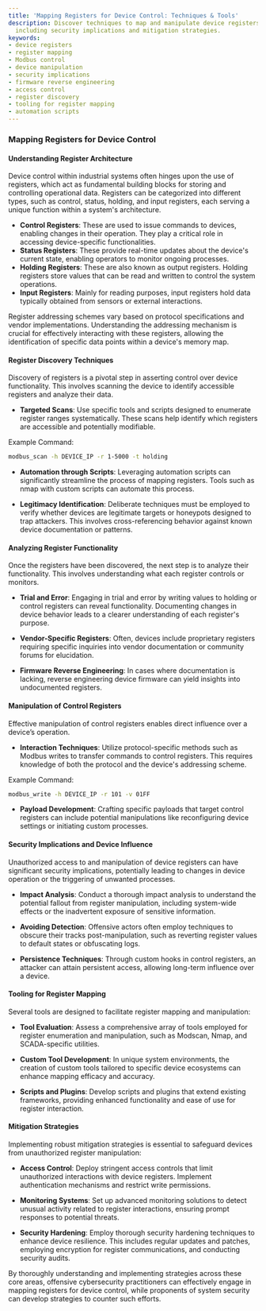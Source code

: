 ```yaml
---
title: 'Mapping Registers for Device Control: Techniques & Tools'
description: Discover techniques to map and manipulate device registers for control,
  including security implications and mitigation strategies.
keywords:
- device registers
- register mapping
- Modbus control
- device manipulation
- security implications
- firmware reverse engineering
- access control
- register discovery
- tooling for register mapping
- automation scripts
---
```


### Mapping Registers for Device Control

#### Understanding Register Architecture

Device control within industrial systems often hinges upon the use of registers, which act as fundamental building blocks for storing and controlling operational data. Registers can be categorized into different types, such as control, status, holding, and input registers, each serving a unique function within a system's architecture.

- **Control Registers**: These are used to issue commands to devices, enabling changes in their operation. They play a critical role in accessing device-specific functionalities.
- **Status Registers**: These provide real-time updates about the device's current state, enabling operators to monitor ongoing processes.
- **Holding Registers**: These are also known as output registers. Holding registers store values that can be read and written to control the system operations.
- **Input Registers**: Mainly for reading purposes, input registers hold data typically obtained from sensors or external interactions.

Register addressing schemes vary based on protocol specifications and vendor implementations. Understanding the addressing mechanism is crucial for effectively interacting with these registers, allowing the identification of specific data points within a device's memory map.

#### Register Discovery Techniques

Discovery of registers is a pivotal step in asserting control over device functionality. This involves scanning the device to identify accessible registers and analyze their data.

- **Targeted Scans**: Use specific tools and scripts designed to enumerate register ranges systematically. These scans help identify which registers are accessible and potentially modifiable.
  
Example Command:
```bash
modbus_scan -h DEVICE_IP -r 1-5000 -t holding
```

- **Automation through Scripts**: Leveraging automation scripts can significantly streamline the process of mapping registers. Tools such as nmap with custom scripts can automate this process.

- **Legitimacy Identification**: Deliberate techniques must be employed to verify whether devices are legitimate targets or honeypots designed to trap attackers. This involves cross-referencing behavior against known device documentation or patterns.

#### Analyzing Register Functionality

Once the registers have been discovered, the next step is to analyze their functionality. This involves understanding what each register controls or monitors.

- **Trial and Error**: Engaging in trial and error by writing values to holding or control registers can reveal functionality. Documenting changes in device behavior leads to a clearer understanding of each register's purpose.

- **Vendor-Specific Registers**: Often, devices include proprietary registers requiring specific inquiries into vendor documentation or community forums for elucidation.

- **Firmware Reverse Engineering**: In cases where documentation is lacking, reverse engineering device firmware can yield insights into undocumented registers.

#### Manipulation of Control Registers

Effective manipulation of control registers enables direct influence over a device’s operation. 

- **Interaction Techniques**: Utilize protocol-specific methods such as Modbus writes to transfer commands to control registers. This requires knowledge of both the protocol and the device's addressing scheme.

Example Command:
```bash
modbus_write -h DEVICE_IP -r 101 -v 01FF
```

- **Payload Development**: Crafting specific payloads that target control registers can include potential manipulations like reconfiguring device settings or initiating custom processes.

#### Security Implications and Device Influence

Unauthorized access to and manipulation of device registers can have significant security implications, potentially leading to changes in device operation or the triggering of unwanted processes.

- **Impact Analysis**: Conduct a thorough impact analysis to understand the potential fallout from register manipulation, including system-wide effects or the inadvertent exposure of sensitive information.

- **Avoiding Detection**: Offensive actors often employ techniques to obscure their tracks post-manipulation, such as reverting register values to default states or obfuscating logs.

- **Persistence Techniques**: Through custom hooks in control registers, an attacker can attain persistent access, allowing long-term influence over a device.

#### Tooling for Register Mapping

Several tools are designed to facilitate register mapping and manipulation:

- **Tool Evaluation**: Assess a comprehensive array of tools employed for register enumeration and manipulation, such as Modscan, Nmap, and SCADA-specific utilities.

- **Custom Tool Development**: In unique system environments, the creation of custom tools tailored to specific device ecosystems can enhance mapping efficacy and accuracy.

- **Scripts and Plugins**: Develop scripts and plugins that extend existing frameworks, providing enhanced functionality and ease of use for register interaction.

#### Mitigation Strategies

Implementing robust mitigation strategies is essential to safeguard devices from unauthorized register manipulation:

- **Access Control**: Deploy stringent access controls that limit unauthorized interactions with device registers. Implement authentication mechanisms and restrict write permissions.

- **Monitoring Systems**: Set up advanced monitoring solutions to detect unusual activity related to register interactions, ensuring prompt responses to potential threats.

- **Security Hardening**: Employ thorough security hardening techniques to enhance device resilience. This includes regular updates and patches, employing encryption for register communications, and conducting security audits.

By thoroughly understanding and implementing strategies across these core areas, offensive cybersecurity practitioners can effectively engage in mapping registers for device control, while proponents of system security can develop strategies to counter such efforts.